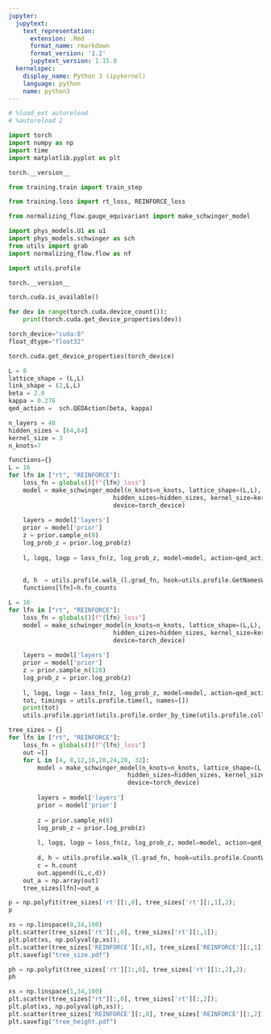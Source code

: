 ```yaml
---
jupyter:
  jupytext:
    text_representation:
      extension: .Rmd
      format_name: rmarkdown
      format_version: '1.2'
      jupytext_version: 1.15.0
  kernelspec:
    display_name: Python 3 (ipykernel)
    language: python
    name: python3
---
```


```python
# %load_ext autoreload
# %autoreload 2
```

```python
import torch
import numpy as np
import time
import matplotlib.pyplot as plt    
```

```python
torch.__version__
```

```python
from training.train import train_step
```

```python
from training.loss import rt_loss, REINFORCE_loss
```

```python
from normalizing_flow.gauge_equivariant import make_schwinger_model
```

```python
import phys_models.U1 as u1
import phys_models.schwinger as sch
from utils import grab
import normalizing_flow.flow as nf
```

```python
import utils.profile
```

```python
torch.__version__
```

```python
torch.cuda.is_available()
```

```python
for dev in range(torch.cuda.device_count()):
    print(torch.cuda.get_device_properties(dev))
```

```python
torch_device="cuda:0"
float_dtype="float32"
```

```python
torch.cuda.get_device_properties(torch_device)
```

```python
L = 8
lattice_shape = (L,L)
link_shape = (2,L,L)
beta = 2.0
kappa = 0.276
qed_action =  sch.QEDAction(beta, kappa)
```

```python
n_layers = 48
hidden_sizes = [64,64]
kernel_size = 3
n_knots=7
```

```python
functions={}
L = 16 
for lfn in ["rt", "REINFORCE"]:
    loss_fn = globals()[f"{lfn}_loss"]
    model = make_schwinger_model(n_knots=n_knots, lattice_shape=(L,L), n_layers=n_layers,
                             hidden_sizes=hidden_sizes, kernel_size=kernel_size, dilation=[1,2,3],float_dtype="float32",
                             device=torch_device)
    
    layers = model['layers']
    prior = model['prior']
    z = prior.sample_n(8)
    log_prob_z = prior.log_prob(z)
    
    l, logq, logp = loss_fn(z, log_prob_z, model=model, action=qed_action, use_amp=False)
    
    
    d, h  = utils.profile.walk_(l.grad_fn, hook=utils.profile.GetNamesWalkHook())
    functions[lfn]=h.fn_counts

```

```python
L = 16 
for lfn in ["rt", "REINFORCE"]:
    loss_fn = globals()[f"{lfn}_loss"]
    model = make_schwinger_model(n_knots=n_knots, lattice_shape=(L,L), n_layers=n_layers,
                             hidden_sizes=hidden_sizes, kernel_size=kernel_size, dilation=[1,2,3],float_dtype="float32",
                             device=torch_device)
    
    layers = model['layers']
    prior = model['prior']
    z = prior.sample_n(128)
    log_prob_z = prior.log_prob(z)
    
    l, logq, logp = loss_fn(z, log_prob_z, model=model, action=qed_action, use_amp=False)
    tot, timings = utils.profile.time(l, names=[])
    print(tot)
    utils.profile.pprint(utils.profile.order_by_time(utils.profile.collect_by_name(timings)))
```

```python
tree_sizes = {}
for lfn in ["rt", "REINFORCE"]:
    loss_fn = globals()[f"{lfn}_loss"]
    out =[]
    for L in [4, 8,12,16,20,24,28, 32]:
        model = make_schwinger_model(n_knots=n_knots, lattice_shape=(L,L), n_layers=n_layers,
                                 hidden_sizes=hidden_sizes, kernel_size=kernel_size, dilation=[1,2,3],float_dtype="float32",
                                 device=torch_device)
    
        layers = model['layers']
        prior = model['prior']
    
        z = prior.sample_n(8)
        log_prob_z = prior.log_prob(z)
    
        l, logq, logp = loss_fn(z, log_prob_z, model=model, action=qed_action, use_amp=False)
    
        d, h = utils.profile.walk_(l.grad_fn, hook=utils.profile.CountWalkHook())
        c = h.count
        out.append((L,c,d))
    out_a = np.array(out)
    tree_sizes[lfn]=out_a
```

```python
p = np.polyfit(tree_sizes['rt'][:,0], tree_sizes['rt'][:,1],2);
p
```

```python
xs = np.linspace(0,34,100)
plt.scatter(tree_sizes['rt'][:,0], tree_sizes['rt'][:,1]);
plt.plot(xs, np.polyval(p,xs));
plt.scatter(tree_sizes['REINFORCE'][:,0], tree_sizes['REINFORCE'][:,1]);
plt.savefig("tree_size.pdf")
```

```python
ph = np.polyfit(tree_sizes['rt'][1:,0], tree_sizes['rt'][1:,2],2);
ph
```

```python
xs = np.linspace(1,34,100)
plt.scatter(tree_sizes["rt"][:,0], tree_sizes['rt'][:,2]);
plt.plot(xs, np.polyval(ph,xs));
plt.scatter(tree_sizes['REINFORCE'][:,0], tree_sizes['REINFORCE'][:,2]);
plt.savefig("tree_height.pdf")
```
